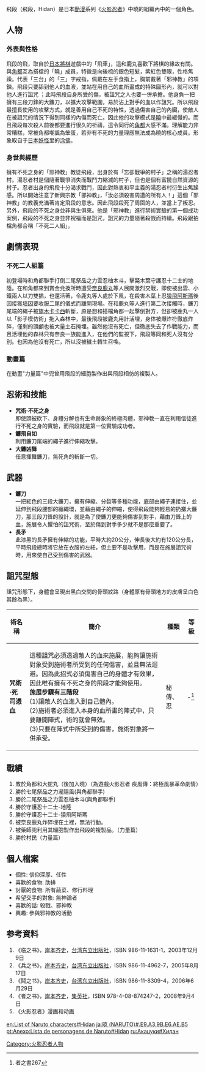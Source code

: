 {{Pathnav|火影忍者|火影忍者角色列表|晓_(火影忍者)|frame=1}}
{{noteTA|G1=NARUTO}}
{{火影忍者人物
| 人物名稱 = 飛段
| 日語名稱 = ひだん
| 圖像 = [[File:Hidan.png|180px]]
| 初次登場 = 漫畫第312回 <br />動畫【疾風傳】第71集
| 聲優 = {{flagicon|Japan}} [[寺杣昌紀|寺杣昌紀]]<br />{{flagicon|Taiwan}} [[林協忠|林協忠]]<br />{{flagicon|HK}} [[何承駿|何承駿]]→[[關令翹|關令翹]]、[[巫哲棋|巫哲棋]]（代配）
| 年齡 = 22（已被活埋生死未卜）
| 生日 = 4月2日
| 血型 = B
| 身高 = 178.1
| 體重 = 56.8
| 登記號碼 = ?
| 級别 = [[火影忍者忍者分類#叛忍(抜け忍)|S級叛忍]]
| 當前從屬國 = 「[[曉|曉]]」組織
| 曾經從屬國 = [[火影忍者地理#湯忍者村|湯忍者村]]
| 當前小隊 = 飛段/角都小隊(不死二人組)
| 擅長 = 詛咒術
| 絕招 = 咒術·死司憑血/咒術·不死之身
}}

飛段（飛段，Hidan）是日本[[動漫|動漫]]系列《[[火影忍者|火影忍者]]》中曉的組織內中的一個角色。

==人物==
===外表與性格===
飛段的飛，取自於[[日本將棋|日本將棋]]遊戲中的「飛車」，這和鹿丸喜歡下將棋的緣故有關。
與[[角都|角都]]互為搭檔的「曉」成員，特徵是向後梳的銀色短髮，紫紅色雙眼，性格焦躁。代表「三台」的「三」字戒指，佩戴在左手食指上，胸前戴著「邪神教」的項鍊。飛段只要舔到他人的血液，並站在用自己的血所畫成的特殊圖形內，就可以對他人進行詛咒 ；此時飛段自身所受的傷，被詛咒之人也要一併承擔。他身負一把擁有三段刀鋒的大鐮刀，以擴大攻擊範圍，易於沾上對手的血以作詛咒。所以飛段最擅長使用的攻擊方式，就是善用自己不死的特性，透過傷害自己的內臟，使敵人在被詛咒的情況下得到同樣的內傷而死亡。因此他的攻擊模式是[[曉|曉]]中最緩慢的。而且飛段每次殺人前後都要進行很久的祈禱，這令同行的[[角都|角都]]大感不滿。理解能力非常糟糕，常被角都嘲諷為笨蛋，若非有不死的力量理應無法成為曉的核心成員。形象取自于[[日本妖怪|日本妖怪]]里的[[涂佛|涂佛]]。

===身世與經歷===
擁有不死之身的「邪神教」教徒飛段，出身於有「忘卻戰爭的村子」之稱的湯忍者村。湯忍者村是個隨著戰爭消失而戰鬥力縮減的村子，但也是個有富饒自然資源的村子。忍者出身的飛段十分渴求戰鬥，因此對熱衷和平主義的湯忍者村衍生出焦躁感。所以開始注意了新興宗教「邪神教」，「汝必須殺害周遭的所有人！」這個「邪神教」的教義充滿著肯定飛段的意志。因此飛段殺死了周圍的人，並當上了叛忍。另外，飛段的不死之身並非與生俱來。他是「邪神教」進行禁術實驗的第一個成功案例，飛段的不死之身並非祝福而是詛咒，詛咒的力量隨著殺戮而持續。飛段跟拍檔角都合稱「不死二人組」。

==劇情表現==
===不死二人組篇===
初登場時和角都聯手打倒二尾祭品之力雲忍柚木斗，擊斃木葉守護忍十二士的地陸。在和角都來到賞金兌換所時遭受[[奈良鹿丸|奈良鹿丸]]等人展開激烈交戰，即使被出雲、小鐵兩人以刀雙插，也還活著，令鹿丸等人處於下風，在殺害木葉上忍[[猿飛阿斯瑪|猿飛阿斯瑪]]後因接獲[[培因|培因]]要收服二尾的儀式而離開現場。在和鹿丸等人進行第二次接觸時，鐮刀尾端的繩子被[[旗木卡卡西|旗木卡卡西]]斬斷，原是想和搭檔角都一起擊倒對方，但卻被鹿丸一人以「影子模仿術」拖入森林中，最後飛段被鹿丸用計活埋，身体被爆炸符徹底炸碎，僅剩的頭顱也被大量土石掩埋。雖然他沒有死亡，但徹底失去了作戰能力，而且活埋他的森林只有奈良一族能進入，在他們的監視下，飛段等同和死人沒有分別。也因為他沒有死亡，所以沒被穢土轉生召喚。

===動畫篇===
在動畫"力量篇"中兜曾用飛段的細胞製作出與飛段相仿的複製人。

== 忍術和技能 ==
* '''咒術·不死之身'''<br/>即使頭被砍下、身體分解也有生命跡象的終極肉體，邪神教一直在利用信徒進行不死之身的實驗，而飛段就是第一位實驗成功者。
* '''鐮飛自如'''<br/>利用鐮刀尾端的繩子進行伸縮攻擊。
* '''大鐮凶舞'''<br/>任意揮舞鐮刀，無死角的斬斷一切。

== 武器 ==
* '''鐮刀'''<br/>一把紅色的三段大鐮刀，擁有伸縮、分裂等多種功能，底部由繩子連接住，並延伸到飛段腰部的纏繩環，並藉由繩子的伸縮，使得飛段能夠輕易的扔擲大鐮刀，那三段刀鋒的設計，就是為了使鐮刀更能夠傷害到對手，藉由刀鋒上的血，施展令人懼怕的詛咒術，至於傷到對手多少就不是那麼重要了。
* '''長矛'''<br/>此漆黑的長矛擁有伸縮的功能，平時大約20公分，伸長後大約有120公分長，平時飛段總時將它放在衣服的左紝，但主要不是攻擊用，而是在施展詛咒術時，用來使自己受到傷害的武器。

== 詛咒型態 ==
詛咒形態下，身體會呈現出黑白交間的骨頭紋路（身體原有骨頭地方的皮膚呈白色其餘為黑）。
{| class="wikitable"
|-
! 術名稱 !! 簡介!!種類!!等級
|-
| '''咒術·死司憑血'''||這種詛咒必須透過敵人的血來施展，能夠讓施術對象受到施術者所受到的任何傷害，並且無法迴避。因為此招式必須傷害自己的身體才有效果，因此唯有擁有不死之身的飛段才能夠使用。<br/>'''施展步驟有三階段'''<br/>(1)讓敵人的血進入到自己體內。<br/>(2)施術者必須進入本身的血所畫的陣式中，只要離開陣式，術的就會無效。<br/>(3)只要在陣式中所受到的傷害，施術對象將一併承受。||秘傳、忍||-<ref>者之書267</ref>
|}

==戰績==
#敗於角都和大蛇丸（後加入曉）（為遊戲火影忍者 疾風傳：終極風暴革命劇情）
#勝於七尾祭品之力瀧隱風(與角都聯手)
#勝於二尾祭品之力雲忍柚木斗(與角都聯手)
#勝於守護忍十二士-地陸
#勝於守護忍十二士-猿飛阿斯瑪
#被奈良鹿丸炸碎埋在土裡，無法行動。
#被藥師兜利用其細胞製作出飛段的複製品。（力量篇）
#勝於村民（力量篇）

==個人檔案==
*個性: 信仰深厚、任性
*喜歡的食物: 肋排
*討厭的食物: 所有蔬菜、修行料理
*希望交手的對象: 無神論者
*喜歡的話: 殺戮、邪神教
*興趣: 參與邪神教的活動

==参考資料==
{{reflist}}
#《临之书》，[[岸本齐史|岸本齐史]]，[[台湾东立出版社|台湾东立出版社]]，ISBN 986-11-1631-1，2003年12月9日
#《兵之书》，[[岸本齐史|岸本齐史]]，[[台湾东立出版社|台湾东立出版社]]，ISBN 986-11-4962-7，2005年8月17日
#《鬪之书》，[[岸本齐史|岸本齐史]]，[[台湾东立出版社|台湾东立出版社]]，ISBN 986-11-8309-4，2006年6月29日
#《者之书》，[[岸本齐史|岸本齐史]]，[[集英社|集英社]]，ISBN 978-4-08-874247-2，2008年9月4日
#《火影忍者》漫画和动画

{{火影忍者}}

{{DEFAULTSORT:Hidan}}
[[Category:火影忍者人物|Category:火影忍者人物]]

[[en:List_of_Naruto_characters#Hidan|en:List of Naruto characters#Hidan]]
[[ja:暁_(NARUTO)#.E9.A3.9B.E6.AE.B5|ja:暁 (NARUTO)#.E9.A3.9B.E6.AE.B5]]
[[pt:Anexo:Lista_de_personagens_de_Naruto#Hidan|pt:Anexo:Lista de personagens de Naruto#Hidan]]
[[ru:Акацуки#Хидан|ru:Акацуки#Хидан]]